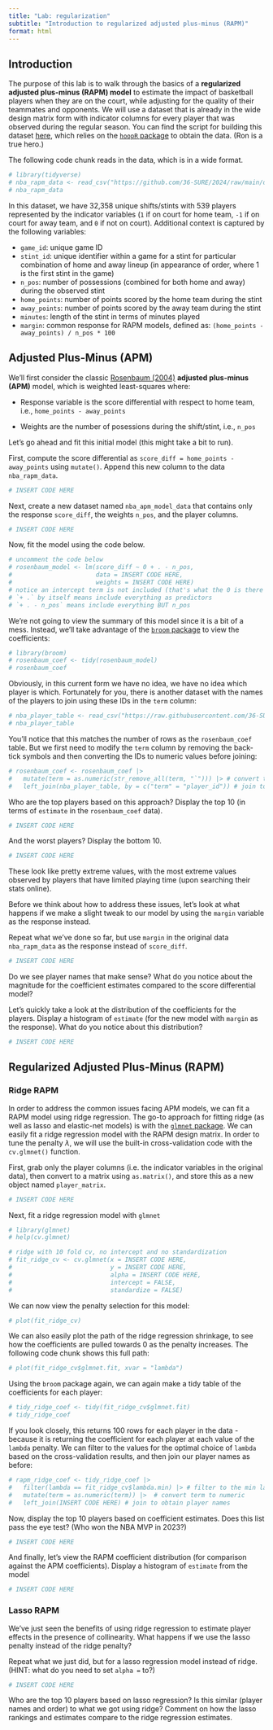 ```yaml
---
title: "Lab: regularization"
subtitle: "Introduction to regularized adjusted plus-minus (RAPM)"
format: html
---
```


## Introduction

The purpose of this lab is to walk through the basics of a **regularized adjusted plus-minus (RAPM) model** to estimate the impact of basketball players when they are on the court, while adjusting for the quality of their teammates and opponents.
We will use a dataset that is already in the wide design matrix form with indicator columns for every player that was observed during the regular season.
You can find the script for building this dataset [here](https://raw.githubusercontent.com/36-SURE/36-SURE.github.io/main/data/init_nba_rapm_data.R), which relies on the [`hoopR` package](https://hoopr.sportsdataverse.org/) to obtain the data. 
(Ron is a true hero.)

The following code chunk reads in the data, which is in a wide format.

```r
# library(tidyverse)
# nba_rapm_data <- read_csv("https://github.com/36-SURE/2024/raw/main/data/nba_2223_season_rapm_data.csv.gz")
# nba_rapm_data
```

In this dataset, we have 32,358 unique shifts/stints with 539 players represented by the indicator variables (`1` if on court for home team, `-1` if on court for away team, and `0` if not on court).
Additional context is captured by the following variables:

* `game_id`: unique game ID 
* `stint_id`: unique identifier within a game for a stint for particular combination of home and away lineup (in appearance of order, where 1 is the first stint in the game) 
* `n_pos`: number of possessions (combined for both home and away) during the observed stint 
* `home_points`: number of points scored by the home team during the stint 
* `away_points`: number of points scored by the away team during the stint 
* `minutes`: length of the stint in terms of minutes played 
* `margin`: common response for RAPM models, defined as: `(home_points - away_points) / n_pos * 100`

## Adjusted Plus-Minus (APM)

We'll first consider the classic [Rosenbaum (2004)](https://www.82games.com/comm30.htm) **adjusted plus-minus (APM)** model, which is weighted least-squares where:

*   Response variable is the score differential with respect to home team, i.e., `home_points - away_points`

*   Weights are the number of posessions during the shift/stint, i.e., `n_pos`

Let's go ahead and fit this initial model (this might take a bit to run).

First, compute the score differential as `score_diff = home_points - away_points` using `mutate()`. Append this new column to the data `nba_rapm_data`.

```r
# INSERT CODE HERE
```

Next, create a new dataset named `nba_apm_model_data` that contains only the response `score_diff`, the weights `n_pos`,  and the player columns. 

```r
# INSERT CODE HERE
```

Now, fit the model using the code below.

```r
# uncomment the code below
# rosenbaum_model <- lm(score_diff ~ 0 + . - n_pos, 
#                       data = INSERT CODE HERE,
#                       weights = INSERT CODE HERE)
# notice an intercept term is not included (that's what the 0 is there for)
# `+ .` by itself means include everything as predictors
# `+ . - n_pos` means include everything BUT n_pos 
```

We're not going to view the summary of this model since it is a bit of a mess. 
Instead, we'll take advantage of the [`broom` package](https://broom.tidymodels.org/index.html) to view the coefficients:

```r
# library(broom)
# rosenbaum_coef <- tidy(rosenbaum_model)
# rosenbaum_coef
```

Obviously, in this current form we have no idea, we have no idea which player is which. Fortunately for you, there is another dataset with the names of the players to join using these IDs in the `term` column: 

```r
# nba_player_table <- read_csv("https://raw.githubusercontent.com/36-SURE/36-SURE.github.io/main/data/nba_2223_player_table.csv")
# nba_player_table
```

You'll notice that this matches the number of rows as the `rosenbaum_coef` table.
But we first need to modify the `term` column by removing the back-tick symbols and then converting the IDs to numeric values before joining:

```r
# rosenbaum_coef <- rosenbaum_coef |>
#   mutate(term = as.numeric(str_remove_all(term, "`"))) |> # convert term to numeric
#   left_join(nba_player_table, by = c("term" = "player_id")) # join to obtain player names
```

Who are the top players based on this approach? Display the top 10 (in terms of `estimate` in the `rosenbaum_coef` data).

```r
# INSERT CODE HERE
```

And the worst players? Display the bottom 10.

```r
# INSERT CODE HERE
```

These look like pretty extreme values, with the most extreme values observed by players that have limited playing time (upon searching their stats online).


Before we think about how to address these issues, let's look at what happens if we make a slight tweak to our model by using the `margin` variable as the response instead.

Repeat what we've done so far, but use `margin` in the original data `nba_rapm_data` as the response instead of `score_diff`.

```r
# INSERT CODE HERE
```

Do we see player names that make sense? What do you notice about the magnitude for the coefficient estimates compared to the score differential model?

Let's quickly take a look at the distribution of the coefficients for the players. Display a histogram of `estimate` (for the new model with `margin` as the response). What do you notice about this distribution?

```r
# INSERT CODE HERE
```

## Regularized Adjusted Plus-Minus (RAPM)

### Ridge RAPM

In order to address the common issues facing APM models, we can fit a RAPM model using ridge regression.
The go-to approach for fitting ridge (as well as lasso and elastic-net models) is with the [`glmnet` package](https://glmnet.stanford.edu/articles/glmnet.html). 
We can easily fit a ridge regression model with the RAPM design matrix.
In order to tune the penalty $\lambda$, we will use the built-in cross-validation code with the `cv.glmnet()` function.

First, grab only the player columns (i.e. the indicator variables in the original data), then convert to a matrix using `as.matrix()`, and store this as a new object named `player_matrix`.

```r
# INSERT CODE HERE
```

Next, fit a ridge regression model with `glmnet`

```r
# library(glmnet)
# help(cv.glmnet)

# ridge with 10 fold cv, no intercept and no standardization
# fit_ridge_cv <- cv.glmnet(x = INSERT CODE HERE, 
#                           y = INSERT CODE HERE, 
#                           alpha = INSERT CODE HERE, 
#                           intercept = FALSE, 
#                           standardize = FALSE)
```

We can now view the penalty selection for this model:

```r
# plot(fit_ridge_cv)
```

We can also easily plot the path of the ridge regression shrinkage, to see how the coefficients are pulled towards 0 as the penalty increases.
The following code chunk shows this full path:

```r
# plot(fit_ridge_cv$glmnet.fit, xvar = "lambda")
```

Using the `broom` package again, we can again make a tidy table of the coefficients for each player:

```r
# tidy_ridge_coef <- tidy(fit_ridge_cv$glmnet.fit)
# tidy_ridge_coef
```

If you look closely, this returns 100 rows for each player in the data - because it is returning the coefficient for each player at each value of the `lambda` penalty. 
We can filter to the values for the optimal choice of `lambda` based on the cross-validation results, and then join our player names as before:

```r
# rapm_ridge_coef <- tidy_ridge_coef |>
#   filter(lambda == fit_ridge_cv$lambda.min) |> # filter to the min lambda CV
#   mutate(term = as.numeric(term)) |>  # convert term to numeric
#   left_join(INSERT CODE HERE) # join to obtain player names
```

Now, display the top 10 players based on coefficient estimates. Does this list pass the eye test? (Who won the NBA MVP in 2023?)

```r
# INSERT CODE HERE
```

And finally, let's view the RAPM coefficient distribution (for comparison against the APM coefficients). Display a histogram of `estimate` from the model

```r
# INSERT CODE HERE
```

### Lasso RAPM

We've just seen the benefits of using ridge regression to estimate player effects in the presence of collinearity.
What happens if we use the lasso penalty instead of the ridge penalty?

Repeat what we just did, but for a lasso regression model instead of ridge.
(HINT: what do you need to set `alpha = ` to?)

```r
# INSERT CODE HERE
```

Who are the top 10 players based on lasso regression? Is this similar (player names and order) to what we got using ridge?
Comment on how the lasso rankings and estimates compare to the ridge regression estimates.

